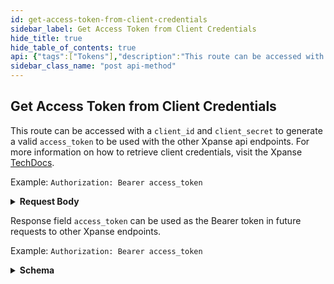 ```yaml
---
id: get-access-token-from-client-credentials
sidebar_label: Get Access Token from Client Credentials
hide_title: true
hide_table_of_contents: true
api: {"tags":["Tokens"],"description":"This route can be accessed with a `client_id` and `client_secret` to generate a valid `access_token` to be used with the other Xpanse api endpoints. For more information on how to retrieve client credentials, visit the Xpanse [TechDocs](https://docs.paloaltonetworks.com/cortex/cortex-xpanse/cortex-xpanse-user-guide/apis-and-integrations-main/expander-apis-and-integrations/expander-apis.html#expander-apis).  \n\nExample: `Authorization: Bearer access_token`","operationId":"getAccessToken","requestBody":{"description":"scope should be `scope-xpanse`, grant_type should be `client_credentials`","content":{"application/json":{"schema":{"type":"object","properties":{"client_id":{"type":"string"},"client_secret":{"type":"string"},"scope":{"type":"string","example":"scope-xpanse"},"grant_type":{"type":"string","example":"client_credentials"}}}}}},"responses":{"200":{"description":"Response field `access_token` can be used as the Bearer token in future requests to other Xpanse endpoints.\n\nExample: `Authorization: Bearer access_token`","content":{"application/json":{"schema":{"type":"object","properties":{"access_token":{"type":"string"},"token_type":{"type":"string"},"expires_in":{"type":"integer","example":3599}}}}}}},"security":[{"ClientCredentials":[]}],"servers":[{"url":"https://api.paloaltonetworks.com"}],"method":"post","path":"/api/oauth2/RequestToken","securitySchemes":{"ClientCredentials":{"type":"oauth2","description":"For more information on how to retrieve client credentials, visit the Xpanse [TechDocs](https://docs.paloaltonetworks.com/cortex/cortex-xpanse/cortex-xpanse-user-guide/apis-and-integrations-main/expander-apis-and-integrations/expander-apis.html#expander-apis). This is the preferred method for retrieving a JWT for Xpanse APIs. There will be significant customer communications and a lengthy migration period before refresh token support is removed in favor of the client credentials flow.\n\nExchange a `client_id` and `client_secret` for an `access_token` (JWT) that can be passed to all Xpanse APIs. See [Get Access Token from Client Credentials](#operation/getAccessToken) for more info.","flows":{"clientCredentials":{"tokenUrl":"/api/oauth2/RequestToken","scopes":{"scope-xpanse":"access Xpanse APIs"}}}},"RefreshToken-Deprecated":{"type":"apiKey","description":"Xpanse APIs continue to support this JWT retrieval method alongside the preferred client credentials flow. There will be significant customer communications and a lengthy migration period before refresh token support is removed in favor of the client credentials flow.\n\nProvide a valid Xpanse-provided refresh token to access `/api/v1/idToken/`. This route will generate a JWT token that can be used with the other api endpoints.\n\nExample: `Authorization: Bearer <refreshToken>`","name":"Authorization","in":"header"},"Bearer":{"type":"http","description":"To access Xpanse APIs, a valid access token (JWT) must be included in every request\nin the `Authorization` header, which is retrieved by going through the client credentials flow (preferred method of JWT retrieval).\n\nThe value for this header should be `Bearer <access_token>`, where the token is the base64-encoded JSON Web Token returned as the `access_token` field in the client credentials flow.","name":"Authorization","in":"header","scheme":"bearer","bearerFormat":"JWT"}},"jsonRequestBodyExample":{"client_id":"string","client_secret":"string","scope":"scope-xpanse","grant_type":"client_credentials"},"info":{"title":"Assets","description":"An API for interacting with Network Asset data.","termsOfService":"https://www.paloaltonetworks.com/content/dam/pan/en_US/assets/pdf/legal/palo-alto-networks-end-user-license-agreement-eula.pdf","contact":{"name":"API Support","url":"https://docs.paloaltonetworks.com/cortex/cortex-xpanse/cortex-xpanse-user-guide/apis-and-integrations-main/expander-apis-and-integrations/expander-apis.html#expander-apis","email":"expanse-support@paloaltonetworks.com"},"version":"3.0.0"},"postman":{"name":"Get Access Token from Client Credentials","description":{"content":"This route can be accessed with a `client_id` and `client_secret` to generate a valid `access_token` to be used with the other Xpanse api endpoints. For more information on how to retrieve client credentials, visit the Xpanse [TechDocs](https://docs.paloaltonetworks.com/cortex/cortex-xpanse/cortex-xpanse-user-guide/apis-and-integrations-main/expander-apis-and-integrations/expander-apis.html#expander-apis).  \n\nExample: `Authorization: Bearer access_token`","type":"text/plain"},"url":{"path":["api","oauth2","RequestToken"],"host":["{{baseUrl}}"],"query":[],"variable":[]},"header":[{"key":"Content-Type","value":"application/json"},{"key":"Accept","value":"application/json"}],"method":"POST","body":{"mode":"raw","raw":"\"\"","options":{"raw":{"language":"json"}}},"auth":{"type":"oauth2","oauth2":[]}}}
sidebar_class_name: "post api-method"
---
```



## Get Access Token from Client Credentials



This route can be accessed with a `client_id` and `client_secret` to generate a valid `access_token` to be used with the other Xpanse api endpoints. For more information on how to retrieve client credentials, visit the Xpanse [TechDocs](https://docs.paloaltonetworks.com/cortex/cortex-xpanse/cortex-xpanse-user-guide/apis-and-integrations-main/expander-apis-and-integrations/expander-apis.html#expander-apis).  

Example: `Authorization: Bearer access_token`

<details style={{}}><summary style={{"textAlign":"left"}}><strong>Request Body</strong></summary><div style={{"textAlign":"left","marginLeft":"1rem"}}><div style={{"marginTop":"1rem","marginBottom":"1rem"}}>

scope should be `scope-xpanse`, grant_type should be `client_credentials`

</div></div><ul style={{"marginLeft":"1rem"}}><SchemaItem collapsible={false} name={"client_id"} required={false} schemaDescription={undefined} schemaName={"string"} qualifierMessage={undefined}></SchemaItem><SchemaItem collapsible={false} name={"client_secret"} required={false} schemaDescription={undefined} schemaName={"string"} qualifierMessage={undefined}></SchemaItem><SchemaItem collapsible={false} name={"scope"} required={false} schemaDescription={undefined} schemaName={"string"} qualifierMessage={undefined}></SchemaItem><SchemaItem collapsible={false} name={"grant_type"} required={false} schemaDescription={undefined} schemaName={"string"} qualifierMessage={undefined}></SchemaItem></ul></details><div><ApiTabs><TabItem label={"200"} value={"200"}><div>

Response field `access_token` can be used as the Bearer token in future requests to other Xpanse endpoints.

Example: `Authorization: Bearer access_token`

</div><div><details style={{}}><summary style={{"textAlign":"left"}}><strong>Schema</strong></summary><div style={{"textAlign":"left","marginLeft":"1rem"}}></div><ul style={{"marginLeft":"1rem"}}><SchemaItem collapsible={false} name={"access_token"} required={false} schemaDescription={undefined} schemaName={"string"} qualifierMessage={undefined}></SchemaItem><SchemaItem collapsible={false} name={"token_type"} required={false} schemaDescription={undefined} schemaName={"string"} qualifierMessage={undefined}></SchemaItem><SchemaItem collapsible={false} name={"expires_in"} required={false} schemaDescription={undefined} schemaName={"integer"} qualifierMessage={undefined}></SchemaItem></ul></details></div></TabItem></ApiTabs></div>
      